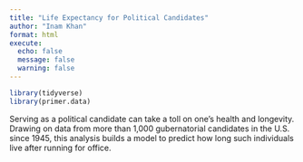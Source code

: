 ```yaml
---
title: "Life Expectancy for Political Candidates"
author: "Inam Khan"
format: html
execute: 
  echo: false
  message: false
  warning: false
---
```


```r
library(tidyverse)
library(primer.data)
```

Serving as a political candidate can take a toll on one’s health and longevity. Drawing on data from more than 1,000 gubernatorial candidates in the U.S. since 1945, this analysis builds a model to predict how long such individuals live after running for office.


